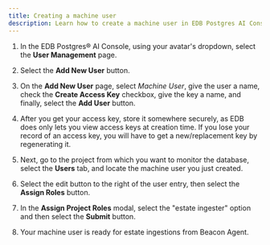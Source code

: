 ```yaml
---
title: Creating a machine user
description: Learn how to create a machine user in EDB Postgres AI Console to enable Beacon Agent.
---
```



1. In the EDB Postgres® AI Console, using your avatar's dropdown, select the **User Management** page.

2. Select the **Add New User** button.

3. On the **Add New User** page, select *Machine User*, give the user a name, check the **Create Access Key** checkbox, give the key a name, and finally, select the **Add User** button.

4. After you get your access key, store it somewhere securely, as EDB does only lets you view access keys at creation time. If you lose your record of an access key, you will have to get a new/replacement key by regenerating it.

5. Next, go to the project from which you want to monitor the database, select the **Users** tab, and locate the machine user you just created.

6. Select the edit button to the right of the user entry, then select the **Assign Roles** button.

7. In the **Assign Project Roles** modal, select the "estate ingester" option and then select the **Submit** button.

8. Your machine user is ready for estate ingestions from Beacon Agent.